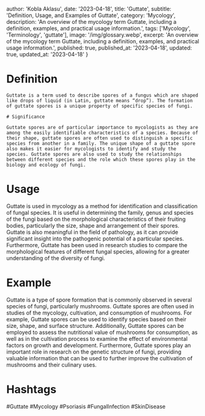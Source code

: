 
  author: 'Kobla Aklasu',
  date: '2023-04-18',
  title: 'Guttate',
  subtitle: 'Definition, Usage, and Examples of Guttate',
  category: 'Mycology',
  description: 'An overview of the mycology term Guttate, including a definition, examples, and practical usage information.',
  tags: ['Mycology', 'Terminology', 'guttate'],
  image: '/img/glossary.webp',
  excerpt: 'An overview of the mycology term Guttate, including a definition, examples, and practical usage information.',
  published: true,
  published_at: '2023-04-18',
  updated: true,
  updated_at: '2023-04-18'
}




# Definition
    
    Guttate is a term used to describe spores of a fungus which are shaped like drops of liquid (in Latin, guttate means “drop”). The formation of guttate spores is a unique property of specific species of fungi.
    
    # Significance
    
    Guttate spores are of particular importance to mycologists as they are among the easily identifiable characteristics of a species. Because of their shape, guttate spores are often used to distinguish a specific species from another in a family. The unique shape of a guttate spore also makes it easier for mycologists to identify and study the species. Guttate spores are also used to study the relationships between different species and the role which these spores play in the biology and ecology of fungi.

# Usage

Guttate is used in mycology as a method for identification and classification of fungal species. It is useful in determining the family, genus and species of the fungi based on the morphological characteristics of their fruiting bodies, particularly the size, shape and arrangement of their spores. Guttate is also meaningful in the field of pathology, as it can provide significant insight into the pathogenic potential of a particular species. Furthermore, Guttate has been used in research studies to compare the morphological features of different fungal species, allowing for a greater understanding of the diversity of fungi.

# Example

Guttate is a type of spore formation that is commonly observed in several species of fungi, particularly mushrooms. Guttate spores are often used in studies of the mycology, cultivation, and consumption of mushrooms. For example, Guttate spores can be used to identify species based on their size, shape, and surface structure. Additionally, Guttate spores can be employed to assess the nutritional value of mushrooms for consumption, as well as in the cultivation process to examine the effect of environmental factors on growth and development. Furthermore, Guttate spores play an important role in research on the genetic structure of fungi, providing valuable information that can be used to further improve the cultivation of mushrooms and their culinary uses.

# Hashtags

#Guttate #Mycology #Psoriasis #FungalInfection #SkinDisease

